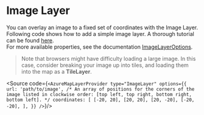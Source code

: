 

<Meta title="Image Layer"/>

# Image Layer

You can overlay an image to a fixed set of coordinates with the Image Layer.<br/>
Following code shows how to add a simple image layer. A thorough tutorial can be found [here](https://learn.microsoft.com/en-us/azure/azure-maps/map-add-image-layer).<br/>
For more available properties, see the documentation [ImageLayerOptions](https://learn.microsoft.com/en-us/javascript/api/azure-maps-control/atlas.imagelayeroptions?view=azure-maps-typescript-latest).

> Note that browsers might have difficulty loading a large image. In this case, consider breaking your image up into tiles, and loading them into the map as a **TileLayer**.

<ImageLayer/>

<Source code={`
<AzureMapLayerProvider
    type="ImageLayer"
    options={{
        url: 'path/to/image',
        /* An array of positions for the corners of the image listed in clockwise order:
         [top left, top right, bottom right, bottom left]. */
        coordinates: [
            [-20, 20],
            [20, 20],
            [20, -20],
            [-20, -20],
        ],
    }}
/>
`}/>